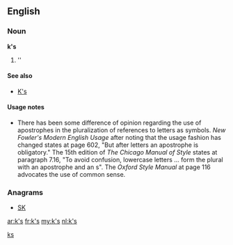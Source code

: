 {{also|ks|KS|kS|K's}}

==English==

===Noun===
'''k's'''

# ''{{plural of|[[k]]}}

====See also====
* [[K's]]

====Usage notes====
* There has been some difference of opinion regarding the use of apostrophes in the pluralization of references to letters as symbols.  ''New Fowler's Modern English Usage'' after noting that the usage fashion has changed states at page 602, "But after letters an apostrophe is obligatory."    The 15th edition of ''The Chicago Manual of Style'' states at paragraph 7.16, "To avoid confusion, lowercase letters ... form the plural with an apostrophe and an s".  The ''Oxford Style Manual'' at page 116 advocates the use of common sense.

===Anagrams===
* [[SK#English|SK]]

[[Category:English terms spelled with '|ks]]

[[ar:k's]]
[[fr:k's]]
[[my:k's]]
[[nl:k's]]